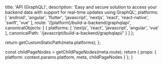 
  title: 'API (GraphQL)',
  description: 'Easy and secure solution to access your backend data with support for real-time updates using GraphQL',
  platforms: [
    'android',
    'angular',
    'flutter',
    'javascript',
    'nextjs',
    'react',
    'react-native',
    'swift',
    'vue'
  ],
  route: '/[platform]/build-a-backend/graphqlapi',
  canonicalObjects: [
    {
      platforms: [
        'nextjs',
        'react',
        'javascript',
        'angular',
        'vue'
      ],
      canonicalPath: '/javascript/build-a-backend/graphqlapi/'
    }
  ]
};

  return getCustomStaticPath(meta.platforms);
};

  const childPageNodes = getChildPageNodes(meta.route);
  return {
    props: {
      platform: context.params.platform,
      meta,
      childPageNodes
    }
  };
}

<Overview childPageNodes={props.childPageNodes} />
